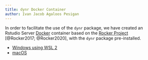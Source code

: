 ```yaml
---
title: dynr Docker Container
author: Ivan Jacob Agaloos Pesigan
---
```


In order to facilitate the use of the `dynr` package, we have created an Rstudio Server [Docker](https://www.docker.com/) container based on the [Rocker Project](https://rocker-project.org/) [@Rocker2017; @Rocker2020], with the `dynr` package pre-installed.

- [Windows using WSL 2](../docker/docker-win.qmd)
- [macOS](../docker/docker-mac.qmd)
